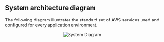 
## System architecture diagram

The following diagram illustrates the standard set of AWS services used and configured for every application environment.

<p align="center">
  <img src={useBaseUrl("img/system-diagram-v1.png")} alt="System Diagram" />
</p>
